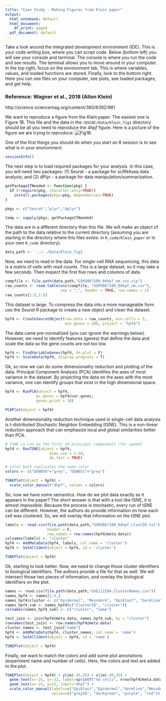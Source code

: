 ```yaml
---
title: "Case Study - Making Figures from Klein paper"
output:
  html_notebook: default
  html_document:
    df_print: paged
  pdf_document: default
---
```


Take a look around the integrated development environment (IDE).
This is your code writing box, where you can script code. Below
(bottom left) you will see your console and terminal. The console
is where you run the code and see results. The terminal allows you
to move around in your computer. In the top right, focus on the
environment tab. This is where variables, values, and loaded functions
are stored. Finally, look to the bottom right. Here you can see files on
your computer, see plots, see loaded packages, and get help.

### Reference: Wagner et al., 2018 (Allon Klein)
http://science.sciencemag.org/content/360/6392/981

We want to reproduce a figure from the Klein paper. The easiest one is Figure 1B. This file and the data in the `/QSCBC/Data/Klein_fig1` directory should be all you need to reproduce the _4hpf_ figure. Here is a picture of the figure we are trying to reproduce:
![Fig1B.](Fig1B.png)

One of the first things you should do when you start
an R session is to see what is in your environment.
```r
sessionInfo()
```

The next step is to load required packages for your analysis. In this case, you will need two packages: (1) Seurat - a package for scRNAseq data analysis; and (2) dPlyr - a package for data manipulation/summarization.

```r
getPackageIfNeeded <- function(pkg) {
  if (!require(pkg, character.only=TRUE))
    install.packages(pkgs=pkg, dependencies=TRUE)
}

pkgs <- c("Seurat","plyr","dplyr")

temp <- sapply(pkgs, getPackageIfNeeded)
```

The data are in a different directory than this file. We will make an object of the path to the data relative to the current directory (assuming you are starting in the directory where this files exists: in `R_code/Klein_paper` or in your own `R_code` directory).

```r
data_path <- '../../Data/Klein_fig1'
```


Now, we need to read in the data. For single-cell RNA sequencing, this data is a matrix of cells with read counts. This is a large dataset, so it may take a few seconds. Then inspect the first five rows and columns of data.

```r
compfile <- file.path(data_path,"GSM3067189_04hpf_nm.csv.zip")
raw_counts <- read.table(unz(compfile, "GSM3067189_04hpf_nm.csv"),
                         sep = ",", header = TRUE, row.names = 1)
raw_counts[1:5,1:5]
```


This dataset is large. To compress the data into a more manageable form use the _Seurat_ R package to create a new object and clean the dataset.

```r
hpf4 <- CreateSeuratObject(raw.data = raw_counts, min.cells = 3, 
                           min.genes = 200, project = "hpf4")
```


The data came pre-normalized (you can ignore the warnings below). However, we need to identify features (genes) that define the data and scale the data so the gene counts are not too low.

```r
hpf4 <- FindVariableGenes(hpf4, do.plot = F)
hpf4 <- ScaleData(hpf4, display.progress = T)
```


Ok, so now we can do some dimensionality reduction and plotting of the data. Principal Component Analysis (PCA) identifies the axes of most variance in the dataset. By projecting the data on the axes with the most variance, one can identify groups that exist in the high dimensional space.

```r
hpf4 <- RunPCA(object = hpf4, 
              pc.genes = hpf4@var.genes, 
              genes.print = 10)

PCAPlot(object = hpf4)
```


Another dimensionality reduction technique used in single-cell data analysis is t-distributed Stochastic Neighbor Embedding (tSNE). This is a non-linear reduction approach that can emphasize local and global similarities better than PCA.

```r
# tSNE is run on the first 10 principal components (for speed)
hpf4 <- RunTSNE(object = hpf4,
                    dims.use = 1:10,
                    do.fast = TRUE)

# Color both replicates the same color
colors <- c("DEW050"="grey", "DEW051"="grey")

TSNEPlot(object = hpf4) + 
  scale_color_manual("4hpf", values = colors)
```


So, now we have some semantics. How do we plot data exactly as it appears in the paper? The short answer is that with a tool like tSNE, it is almost impossible. Because the process is stochastic, every run of tSNE can be different. However, the authors do provide information on how each cell was clustered. So, we will overlay that information on the tSNE plot.

```r
labels <- read.csv(file.path(data_path,"GSM3067189_04hpf_clustID.txt"),
                   header = F,
                   row.names = row.names(hpf4@meta.data))
colnames(labels) <- "cluster"
hpf4 <- AddMetaData(hpf4, labels, col.name = 'cluster')
hpf4 <- SetAllIdent(object = hpf4, id = 'cluster')

TSNEPlot(object = hpf4)
```


Ok, starting to look better. Now, we need to change those cluster identifiers to biological identifiers. The authors provide a file for that as well. We will intersect those two pieces of information, and overlay the biological identifiers on the plot.

```r
names <- read.csv(file.path(data_path,"GSE112294_ClusterNames.csv"))
names_hpf4 <- names[1:4,]
names_hpf4$cluster <- c("Epidermal", "Mesoderm", "Epiblast", "Germline")
names_hpf4_sub <- names_hpf4[c("ClusterID", "cluster")]
colnames(names_hpf4_sub) <- c("cluster", "name")

test_join <- join(hpf4@meta.data, names_hpf4_sub, by = "cluster")
rownames(test_join) <- row.names(hpf4@meta.data)
cluster_names <- test_join["name"]
hpf4 <- AddMetaData(hpf4, cluster_names, col.name = 'name')
hpf4 <- SetAllIdent(object = hpf4, id = 'name')

TSNEPlot(object = hpf4)
```


Finally, we want to match the colors and add some plot annotations (experiment name and number of cells). Here, the colors and text are added to the plot.

```r
TSNEPlot(object = hpf4) + ylim(-35,35) + xlim(-40,35) +
  geom_text(x=-25, y=-32, label=sprintf("%d cells", nrow(hpf4@meta.data))) +
  geom_text(x=-25, y=32, label="4hpf") +
  scale_color_manual(labels=c("Epiblast","Epidermal","Germline","Mesoderm"), 
                     values=c("grey50", "darkgreen", "purple", "red"))
```                 

